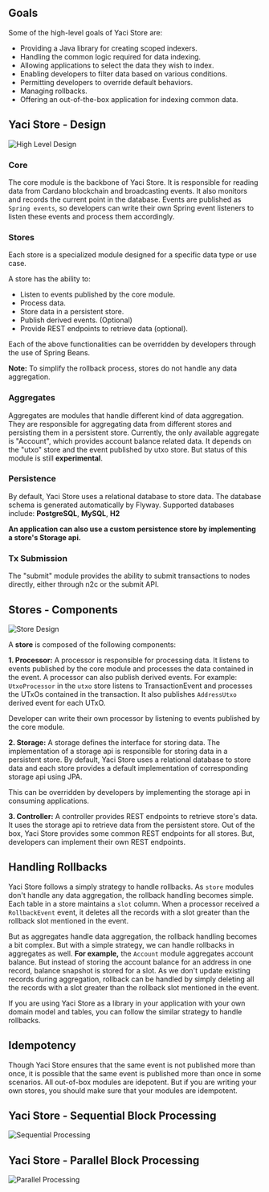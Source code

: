 ## Goals
Some of the high-level goals of Yaci Store are:

- Providing a Java library for creating scoped indexers.
- Handling the common logic required for data indexing.
- Allowing applications to select the data they wish to index.
- Enabling developers to filter data based on various conditions.
- Permitting developers to override default behaviors.
- Managing rollbacks.
- Offering an out-of-the-box application for indexing common data.

## Yaci Store - Design

![High Level Design](/images/component-diagram.png)

### Core

The core module is the backbone of Yaci Store. It is responsible for reading data from Cardano blockchain and broadcasting events.
It also monitors and records the current point in the database.
Events are published as ``Spring events``, so developers can write their own Spring event listeners to listen these events and process them accordingly.

### Stores

Each store is a specialized module designed for a specific data type or use case.

A store has the ability to:

- Listen to events published by the core module.
- Process data.
- Store data in a persistent store.
- Publish derived events. (Optional)
- Provide REST endpoints to retrieve data (optional).

Each of the above functionalities can be overridden by developers through the use of Spring Beans.

**Note:** To simplify the rollback process, stores do not handle any data aggregation.

### Aggregates

Aggregates are modules that handle different kind of data aggregation. They are responsible for aggregating data from different stores and persisting them in a persistent store.
Currently, the only available aggregate is "Account", which provides account balance related data. It depends on the "utxo" store and the event published by utxo store.
But status of this module is still **experimental**.

### Persistence

By default, Yaci Store uses a relational database to store data. The database schema is generated automatically by Flyway.
Supported databases include: **PostgreSQL**, **MySQL**, **H2**

**An application can also use a custom persistence store by implementing a store's Storage api.**

### Tx Submission

The "submit" module provides the ability to submit transactions to nodes directly, either through n2c or the submit API.

## Stores - Components

![Store Design](/images/store-design.png)

A **store** is composed of the following components:

**1. Processor:** A processor is responsible for processing data. It listens to events published by the core module and processes the data contained in the event. A processor can also publish derived events.
For example: ``UtxoProcessor`` in the ``utxo`` store listens to TransactionEvent and processes the UTxOs contained in the transaction. It also publishes ``AddressUtxo`` derived event for each UTxO.

Developer can write their own processor by listening to events published by the core module.

**2. Storage:** A storage defines the interface for storing data. The implementation of a storage api is responsible for storing data in a persistent store.
By default, Yaci Store uses a relational database to store data and each store provides a default implementation of corresponding storage api using JPA.

This can be overridden by developers by implementing the storage api in consuming applications.


**3. Controller:** A controller provides REST endpoints to retrieve store's data. It uses the storage api to retrieve data from the persistent store.
Out of the box, Yaci Store provides some common REST endpoints for all stores. But, developers can implement their own REST endpoints.

## Handling Rollbacks

Yaci Store follows a simply strategy to handle rollbacks. As ``store`` modules don't handle any data aggregation, the rollback handling becomes simple.
Each table in a store maintains a ``slot`` column. When a processor received a ``RollbackEvent`` event, it deletes all the records with a slot greater than
the rollback slot mentioned in the event.

But as aggregates handle data aggregation, the rollback handling becomes a bit complex. But with a simple strategy, we can handle rollbacks in aggregates as well.
**For example,** the ``Account`` module aggregates account balance. But instead of storing the account balance for an address in one record, balance snapshot is stored for a slot.
As we don't update existing records during aggregation, rollback can be handled by simply deleting all the records with a slot greater than the rollback slot mentioned in the event.

If you are using Yaci Store as a library in your application with your own domain model and tables, you can follow the similar strategy to handle rollbacks.

## Idempotency

Though Yaci Store ensures that the same event is not published more than once, it is possible that the same event is published more than once in some scenarios. All out-of-box
modules are idepotent. But if you are writing your own stores, you should make sure that your modules are idempotent.


## Yaci Store - Sequential Block Processing

![Sequential Processing](/images/store-sequential-diagram.png)

## Yaci Store - Parallel Block Processing

![Parallel Processing](/images/store-parallel-diagram.png)
